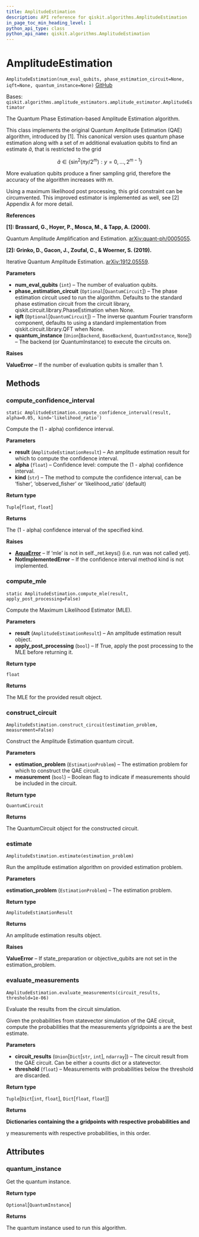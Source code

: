 ```yaml
---
title: AmplitudeEstimation
description: API reference for qiskit.algorithms.AmplitudeEstimation
in_page_toc_min_heading_level: 1
python_api_type: class
python_api_name: qiskit.algorithms.AmplitudeEstimation
---
```


# AmplitudeEstimation

<span id="qiskit.algorithms.AmplitudeEstimation" />

`AmplitudeEstimation(num_eval_qubits, phase_estimation_circuit=None, iqft=None, quantum_instance=None)` [GitHub](https://github.com/qiskit/qiskit/tree/stable/0.18/qiskit/algorithms/amplitude_estimators/ae.py "view source code")

Bases: `qiskit.algorithms.amplitude_estimators.amplitude_estimator.AmplitudeEstimator`

The Quantum Phase Estimation-based Amplitude Estimation algorithm.

This class implements the original Quantum Amplitude Estimation (QAE) algorithm, introduced by \[1]. This canonical version uses quantum phase estimation along with a set of $m$ additional evaluation qubits to find an estimate $\tilde{a}$, that is restricted to the grid

$$
\tilde{a} \in \{\sin^2(\pi  y / 2^m) : y = 0, ..., 2^{m-1}\}
$$

More evaluation qubits produce a finer sampling grid, therefore the accuracy of the algorithm increases with $m$.

Using a maximum likelihood post processing, this grid constraint can be circumvented. This improved estimator is implemented as well, see \[2] Appendix A for more detail.

**References**

**\[1]: Brassard, G., Hoyer, P., Mosca, M., & Tapp, A. (2000).**

Quantum Amplitude Amplification and Estimation. [arXiv:quant-ph/0005055](http://arxiv.org/abs/quant-ph/0005055).

**\[2]: Grinko, D., Gacon, J., Zoufal, C., & Woerner, S. (2019).**

Iterative Quantum Amplitude Estimation. [arXiv:1912.05559](https://arxiv.org/abs/1912.05559).

**Parameters**

*   **num\_eval\_qubits** (`int`) – The number of evaluation qubits.
*   **phase\_estimation\_circuit** (`Optional`\[`QuantumCircuit`]) – The phase estimation circuit used to run the algorithm. Defaults to the standard phase estimation circuit from the circuit library, qiskit.circuit.library.PhaseEstimation when None.
*   **iqft** (`Optional`\[`QuantumCircuit`]) – The inverse quantum Fourier transform component, defaults to using a standard implementation from qiskit.circuit.library.QFT when None.
*   **quantum\_instance** (`Union`\[`Backend`, `BaseBackend`, `QuantumInstance`, `None`]) – The backend (or QuantumInstance) to execute the circuits on.

**Raises**

**ValueError** – If the number of evaluation qubits is smaller than 1.

## Methods

### compute\_confidence\_interval

<span id="qiskit.algorithms.AmplitudeEstimation.compute_confidence_interval" />

`static AmplitudeEstimation.compute_confidence_interval(result, alpha=0.05, kind='likelihood_ratio')`

Compute the (1 - alpha) confidence interval.

**Parameters**

*   **result** (`AmplitudeEstimationResult`) – An amplitude estimation result for which to compute the confidence interval.
*   **alpha** (`float`) – Confidence level: compute the (1 - alpha) confidence interval.
*   **kind** (`str`) – The method to compute the confidence interval, can be ‘fisher’, ‘observed\_fisher’ or ‘likelihood\_ratio’ (default)

**Return type**

`Tuple`\[`float`, `float`]

**Returns**

The (1 - alpha) confidence interval of the specified kind.

**Raises**

*   [**AquaError**](qiskit.aqua.AquaError "qiskit.aqua.AquaError") – If ‘mle’ is not in self.\_ret.keys() (i.e. run was not called yet).
*   **NotImplementedError** – If the confidence interval method kind is not implemented.

### compute\_mle

<span id="qiskit.algorithms.AmplitudeEstimation.compute_mle" />

`static AmplitudeEstimation.compute_mle(result, apply_post_processing=False)`

Compute the Maximum Likelihood Estimator (MLE).

**Parameters**

*   **result** (`AmplitudeEstimationResult`) – An amplitude estimation result object.
*   **apply\_post\_processing** (`bool`) – If True, apply the post processing to the MLE before returning it.

**Return type**

`float`

**Returns**

The MLE for the provided result object.

### construct\_circuit

<span id="qiskit.algorithms.AmplitudeEstimation.construct_circuit" />

`AmplitudeEstimation.construct_circuit(estimation_problem, measurement=False)`

Construct the Amplitude Estimation quantum circuit.

**Parameters**

*   **estimation\_problem** (`EstimationProblem`) – The estimation problem for which to construct the QAE circuit.
*   **measurement** (`bool`) – Boolean flag to indicate if measurements should be included in the circuit.

**Return type**

`QuantumCircuit`

**Returns**

The QuantumCircuit object for the constructed circuit.

### estimate

<span id="qiskit.algorithms.AmplitudeEstimation.estimate" />

`AmplitudeEstimation.estimate(estimation_problem)`

Run the amplitude estimation algorithm on provided estimation problem.

**Parameters**

**estimation\_problem** (`EstimationProblem`) – The estimation problem.

**Return type**

`AmplitudeEstimationResult`

**Returns**

An amplitude estimation results object.

**Raises**

**ValueError** – If state\_preparation or objective\_qubits are not set in the estimation\_problem.

### evaluate\_measurements

<span id="qiskit.algorithms.AmplitudeEstimation.evaluate_measurements" />

`AmplitudeEstimation.evaluate_measurements(circuit_results, threshold=1e-06)`

Evaluate the results from the circuit simulation.

Given the probabilities from statevector simulation of the QAE circuit, compute the probabilities that the measurements y/gridpoints a are the best estimate.

**Parameters**

*   **circuit\_results** (`Union`\[`Dict`\[`str`, `int`], `ndarray`]) – The circuit result from the QAE circuit. Can be either a counts dict or a statevector.
*   **threshold** (`float`) – Measurements with probabilities below the threshold are discarded.

**Return type**

`Tuple`\[`Dict`\[`int`, `float`], `Dict`\[`float`, `float`]]

**Returns**

**Dictionaries containing the a gridpoints with respective probabilities and**

y measurements with respective probabilities, in this order.

## Attributes

<span id="qiskit.algorithms.AmplitudeEstimation.quantum_instance" />

### quantum\_instance

Get the quantum instance.

**Return type**

`Optional`\[`QuantumInstance`]

**Returns**

The quantum instance used to run this algorithm.


